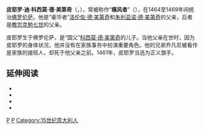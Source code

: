 {{noteTA
|1=zh-hans:美第奇; zh-tw:麥地奇;
|2=zh-hans:洛伦佐; zh-tw:羅倫佐;
|3=zh-hant:克萊孟; zh-hans:克莱孟; zh-hk:克勉;
}}
{{Infobox royalty
| name          =皮耶罗·德·美第奇<br>Piero de' Medici
| image         =Piero di Cosimo de' Medici.jpg
| caption       =[[布龙齐诺|布龙齐诺]]所作像
| succession    =[[托斯卡纳统治者列表|佛罗伦萨僭主]]
| reign         =1464年8月1日–1469年12月2日
| predecessor   =[[科西莫·德·美第奇|科西莫·德·美第奇]]
| successor     =[[洛伦佐·德·美第奇|洛伦佐·德·美第奇]]
| spouse        = Lucrezia Tornabuoni
| issue         =
| full name     =皮耶罗·迪·科西莫·德·美第奇<br>Piero di Cosimo de' Medici
| house         =[[美第奇家族|美第奇家族]]
| father        =[[科西莫·德·美第奇|科西莫·德·美第奇]]
| mother        =孔特西娜·德·巴迪
| birth_date    ={{birth date|1416|9|19|df=y}}
| birth_place   =[[佛罗伦萨共和国|佛罗伦萨共和国]][[佛罗伦萨|佛罗伦萨]]
| death_date    ={{death date and age|1469|12|2|1416|9|19|df=y}}
| death_place   =佛罗伦萨共和国佛罗伦萨
|}}
'''皮耶罗·迪·科西莫·德·美第奇'''（{{lang-it|Piero di Cosimo de' Medici}}，{{bd|1416年|9月19日|1469年|12月2日|M}}），常被称作“'''痛风者'''”（{{lang|it|il Gottoso}}），在1464至1469年间统治[[佛罗伦萨|佛罗伦萨]]。他是“豪华者”[[洛伦佐·德·美第奇|洛伦佐·德·美第奇]]和[[朱利亚诺·德·美第奇|朱利亚诺·德·美第奇]]的父亲，后者是[[教宗克勉七世|教宗克勉七世]]的父亲。

皮耶罗生于佛罗伦萨，是“国父”[[科西莫·德·美第奇|科西莫·德·美第奇]]的儿子。当他父亲在世时，因为皮耶罗的身体状况，他并没有在家族事务中扮演重要角色。他的兄弟乔凡尼被看作是家族的接班人，却死于他父亲之前。1461年，皮耶罗当选为正义旗手。


==延伸阅读==
*{{cite book|last1=Pernis|first1=Maria Grazia|last2=Adams|first2=Laurie|title=Lucrezia Tornabuoni De' Medici and the Medici Family in the Fifteenth Century|year=2006|publisher=Peter Lang Publishing, Inc.|location=New York|isbn=978-0820476452 }}
*{{cite book | last=Tomas | first=Natalie R. | title=The Medici Women: Gender and Power in Renaissance Florence | publisher=Ashgate | location=Aldershot | year=2003 | isbn=0754607771}}
*{{cite encyclopedia | encyclopedia=[[Encyclopædia_Britannica_Online|Encyclopædia Britannica Online]] | title=Piero di Cosimo de’ Medici | url=http://www.britannica.com/biography/Piero-di-Cosimo-de-Medici | access-date=10 Dec 2015 | year=2015 | archive-date=2020-10-23 | archive-url=https://web.archive.org/web/20201023051026/https://www.britannica.com/biography/Piero-di-Cosimo-de-Medici | dead-url=no }}
*{{cite book | last=Najemy| first=John M. | title=A History of Florence 1200-1575 | publisher=Blackwell Publishing| location=Chichester| year=2006 | isbn=978-1405119542}}

{{start box}}
{{S-hou|[[美迪奇家族|麥地奇家族]]|1416年|9月19日|1469年|12月2日|}}
{{S-reg}}
{{s-before|[[科西莫·德·美第奇|科西莫·德·美第奇]]}}
{{s-title|[[佛罗伦萨统治者列表|佛罗伦萨僭主]]|1464年－1469年}}
{{s-after|[[洛伦佐·德·美第奇|洛伦佐·德·美第奇]]和<br>[[朱利亚诺·德·美第奇|朱利亚诺·德·美第奇]]}}
{{end box}}

{{美第奇家族}}
{{Authority control}}
{{意大利人小作品}}

[[Category:佛罗伦萨人|P]]
[[Category:美第奇家族|P]]
[[Category:15世纪意大利人|Category:15世纪意大利人]]